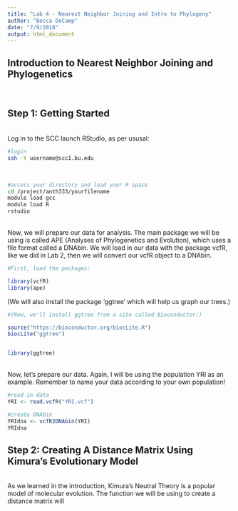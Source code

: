 ```yaml
---
title: "Lab 4 - Nearest Neighbor Joining and Intro to Phylogeny"
author: "Becca DeCamp"
date: "7/9/2018"
output: html_document
---
```


## Introduction to Nearest Neighbor Joining and Phylogenetics
<br>

## Step 1: Getting Started
<br>
Log in to the SCC launch RStudio, as per ususal: 
<br>
```bash
#login
ssh -Y username@scc1.bu.edu
```
<br>
```bash
#access your directory and load your R space
cd /project/anth333/yourfilename
module load gcc
module load R
rstudio
```
<br>
Now, we will prepare our data for analysis. The main package we will be using is called APE (Analyses of Phylogenetics and Evolution), which uses a file format called a DNAbin. We will load in our data with the package vcfR, like we did in Lab 2, then we will convert our vcfR object to a DNAbin. 

```r
#First, load the packages: 

library(vcfR)
library(ape)
```
 (We will also install the package 'ggtree' which will help us graph our trees.)
```r
#(Now, we'll install ggtree from a site called Bioconductor:)

source("https://bioconductor.org/biocLite.R")
biocLite("ggtree")


library(ggtree)
```
<br>
Now, let's prepare our data. Again, I will be using the population YRI as an example. Remember to name your data according to your own population!
<br>
```r
#read in data
YRI <- read.vcfR("YRI.vcf")

#create DNAbin
YRIdna <- vcfR2DNAbin(YRI)
YRIdna
```

## Step 2: Creating A Distance Matrix Using Kimura's Evolutionary Model
<br>
As we learned in the introduction, Kimura's Neutral Theory is a popular model of molecular evolution. The function we will be using to create a distance matrix will 


